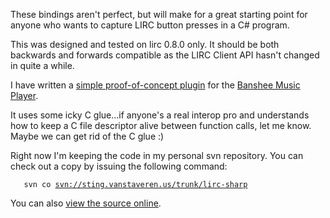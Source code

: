 These bindings aren't perfect, but will make for a great starting point for anyone who wants to capture LIRC button presses in a C# program.

This was designed and tested on lirc 0.8.0 only.  It should be both backwards and forwards compatible as the LIRC Client API hasn't changed in quite a while.

I have written a [[Projects/Open Source/Banshee/Plugins/banshee-lirc-plugin|simple proof-of-concept plugin]] for the [http://www.banshee-project.org Banshee Music Player].

It uses some icky C glue...if anyone's a real interop pro and understands how to keep a C file descriptor alive between function calls, let me know.  Maybe we can get rid of the C glue :)

Right now I'm keeping the code in my personal svn repository.  You can check out a copy by issuing the following command:

    svn co svn://sting.vanstaveren.us/trunk/lirc-sharp

You can also [http://sting.vanstaveren.us:8000/trunk/lirc-sharp view the source online].